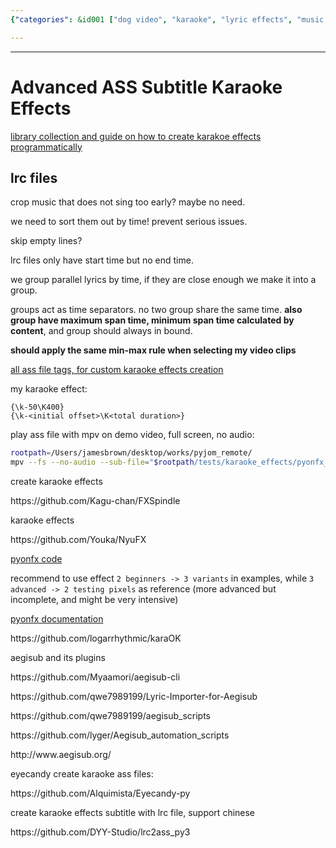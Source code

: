 ```yaml
---
{"categories": &id001 ["dog video", "karaoke", "lyric effects", "music video", "pets video", "project", "pyjom", "subtitle", "video effects", "video generator", "video with bgm"], "category": "Karaoke", "date": "2022-07-10 15:56:16", "description": "Explore the possibilities of custom karaoke effects in Advanced Substation Alpha (ASS) subtitle files, specifically focusing on LRC tags and time-based grouping. This resource provides a comprehensive understanding of tags used for creating various effects and showcases practical examples to enhance your project's visual appeal.", "tags": *id001, "title": "Advanced Ass Subtitle Karaoke Effects"}

---
```


------

# Advanced ASS Subtitle Karaoke Effects

[library collection and guide on how to create karakoe effects programmatically](https://github.com/arch1t3cht/Aegisub-Scripts/blob/c3cb38ccdea000c708c3abbd2912da2134e61e23/doc/templaters.md)

## lrc files

crop music that does not sing too early? maybe no need.

we need to sort them out by time! prevent serious issues.

skip empty lines?

lrc files only have start time but no end time.

we group parallel lyrics by time, if they are close enough we make it into a group.

groups act as time separators. no two group share the same time. **also group have maximum span time, minimum span time calculated by content**, and group should always in bound.

**should apply the same min-max rule when selecting my video clips**

[all ass file tags, for custom karaoke effects creation](https://web.archive.org/web/20200722050630/http://docs.aegisub.org/3.2/ASS_Tags/)

my karaoke effect:

```
{\k-50\K400}
{\k-<initial offset>\K<total duration>}

```

play ass file with mpv on demo video, full screen, no audio:

```bash
rootpath=/Users/jamesbrown/desktop/works/pyjom_remote/
mpv --fs --no-audio --sub-file="$rootpath/tests/karaoke_effects/pyonfx_test/examples/2 - Beginner/Output.ass" "$rootpath/samples/video/karaoke_effects_source.mp4"

```

create karaoke effects

https://github.com/Kagu-chan/FXSpindle

karaoke effects

https://github.com/Youka/NyuFX

[pyonfx code](https://github.com/CoffeeStraw/PyonFX)

recommend to use effect `2 beginners -> 3 variants` in examples, while `3 advanced -> 2 testing pixels` as reference (more advanced but incomplete, and might be very intensive)

[pyonfx documentation](https://pyonfx.readthedocs.io/en/latest/quick%20start.html#starting-out)

https://github.com/logarrhythmic/karaOK

aegisub and its plugins

https://github.com/Myaamori/aegisub-cli

https://github.com/qwe7989199/Lyric-Importer-for-Aegisub

https://github.com/qwe7989199/aegisub_scripts

https://github.com/lyger/Aegisub_automation_scripts

http://www.aegisub.org/

eyecandy create karaoke ass files:

https://github.com/Alquimista/Eyecandy-py

create karaoke effects subtitle with lrc file, support chinese

https://github.com/DYY-Studio/lrc2ass_py3

